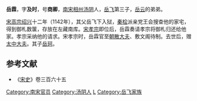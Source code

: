 '''岳霖'''{{BD|1130年||1192年||catIdx=Y}}，字'''及时'''，号'''商卿'''，[[南宋|南宋]][[相州|相州]][[汤阴|汤阴]]人，[[岳飞|岳飞]]第三子，[[岳云|岳云]]的弟弟。

[[宋高宗|宋高宗]][[绍兴|绍兴]]十二年（1142年），其父岳飞下入狱，[[秦桧|秦桧]]派亲党王会搜查他的家宅，得到御札数箧，存放在左藏南库。[[宋孝宗|宋孝宗]]即位后，岳霖奏请孝宗将御札归还给他家。孝宗采纳他的请求。宋孝宗时，岳霖官至[[朝散大夫|朝散大夫]]、敷文阁待制。去世后，赠[[太中大夫|太中大夫]]。其子[[岳珂|岳珂]]。

==参考文献==
*《[[宋史|宋史]]》卷三百六十五
{{DEFAULTSORT:Y}}
[[Category:南宋官员|Category:南宋官员]]
[[Category:汤阴人|Category:汤阴人]]
[[Category:岳姓|L]]
[[Category:岳飞家族|Category:岳飞家族]]